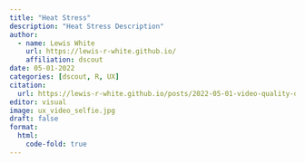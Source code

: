 ```yaml
---
title: "Heat Stress"
description: "Heat Stress Description"
author: 
  - name: Lewis White
    url: https://lewis-r-white.github.io/
    affiliation: dscout
date: 05-01-2022
categories: [dscout, R, UX]
citation:
  url: https://lewis-r-white.github.io/posts/2022-05-01-video-quality-dscout/
editor: visual
image: ux_video_selfie.jpg
draft: false 
format:
  html:
    code-fold: true
---
```

